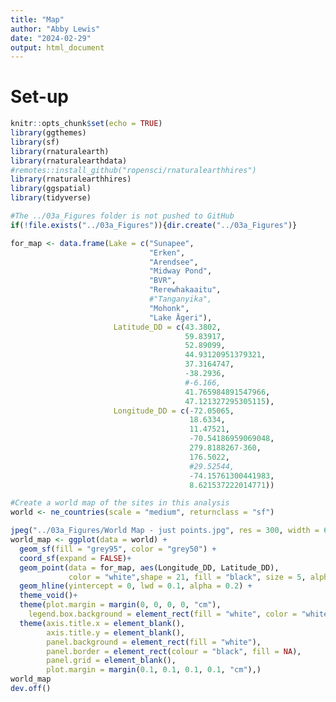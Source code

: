 ```yaml
---
title: "Map"
author: "Abby Lewis"
date: "2024-02-29"
output: html_document
---
```


# Set-up

```r
knitr::opts_chunk$set(echo = TRUE)
library(ggthemes)
library(sf)
library(rnaturalearth)
library(rnaturalearthdata)
#remotes::install_github("ropensci/rnaturalearthhires")
library(rnaturalearthhires)
library(ggspatial)
library(tidyverse)

#The ../03a_Figures folder is not pushed to GitHub
if(!file.exists("../03a_Figures")){dir.create("../03a_Figures")}
```

```r
for_map <- data.frame(Lake = c("Sunapee", 
                               "Erken", 
                               "Arendsee",
                               "Midway Pond",
                               "BVR", 
                               "Rerewhakaaitu", 
                               #"Tanganyika", 
                               "Mohonk",
                               "Lake Ägeri"),
                       Latitude_DD = c(43.3802, 
                                       59.83917, 
                                       52.89099,
                                       44.93120951379321, 
                                       37.3164747, 
                                       -38.2936, 
                                       #-6.166, 
                                       41.765984891547966,
                                       47.121327295305115),
                       Longitude_DD = c(-72.05065, 
                                        18.6334, 
                                        11.47521,
                                        -70.54186959069048,
                                        279.8188267-360, 
                                        176.5022, 
                                        #29.52544, 
                                        -74.15761300441983,
                                        8.621537222014771))

#Create a world map of the sites in this analysis
world <- ne_countries(scale = "medium", returnclass = "sf")

jpeg("../03a_Figures/World Map - just points.jpg", res = 300, width = 6, height = 3.2, units = "in")
world_map <- ggplot(data = world) +
  geom_sf(fill = "grey95", color = "grey50") +
  coord_sf(expand = FALSE)+
  geom_point(data = for_map, aes(Longitude_DD, Latitude_DD), 
             color = "white",shape = 21, fill = "black", size = 5, alpha  =.7, stroke = 1)+
  geom_hline(yintercept = 0, lwd = 0.1, alpha = 0.2) +
  theme_void()+
  theme(plot.margin = margin(0, 0, 0, 0, "cm"),
    legend.box.background = element_rect(fill = "white", color = "white"))+
  theme(axis.title.x = element_blank(),
        axis.title.y = element_blank(),
        panel.background = element_rect(fill = "white"),
        panel.border = element_rect(colour = "black", fill = NA),
        panel.grid = element_blank(),
        plot.margin = margin(0.1, 0.1, 0.1, 0.1, "cm"),)
world_map
dev.off()
```

